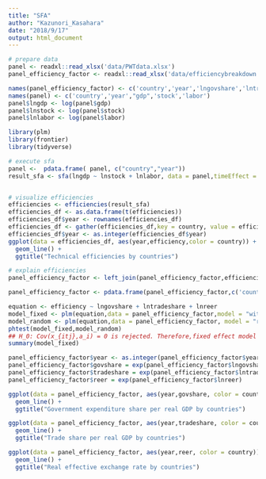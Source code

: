 ```yaml
---
title: "SFA"
author: "Kazunori_Kasahara"
date: "2018/9/17"
output: html_document
---
```


```r
# prepare data
panel <- readxl::read_xlsx('data/PWTdata.xlsx')
panel_efficiency_factor <- readxl::read_xlsx('data/efficiencybreakdown.xlsx')

names(panel_efficiency_factor) <- c('country','year','lngovshare','lntradeshare','lnreer')
names(panel) <- c('country','year',"gdp",'stock','labor')
panel$lngdp <- log(panel$gdp)
panel$lnstock <- log(panel$stock)
panel$lnlabor <- log(panel$labor)

library(plm)
library(frontier)
library(tidyverse)
```

```r
# execute sfa
panel <-  pdata.frame( panel, c("country","year"))
result_sfa <- sfa(lngdp ~ lnstock + lnlabor, data = panel,timeEffect = TRUE)


# visualize efficiencies
efficiencies <- efficiencies(result_sfa)
efficiencies_df <- as.data.frame(t(efficiencies))
efficiencies_df$year <- rownames(efficiencies_df)
efficiencies_df <- gather(efficiencies_df,key = country, value = efficiency, -year)
efficiencies_df$year <- as.integer(efficiencies_df$year)
ggplot(data = efficiencies_df, aes(year,efficiency,color = country)) + 
  geom_line() + 
  ggtitle("Technical efficiencies by countries")
```


```r
# explain efficiencies
panel_efficiency_factor <- left_join(panel_efficiency_factor,efficiencies_df,by = c('year','country'))

panel_efficiency_factor <- pdata.frame(panel_efficiency_factor,c('country','year'))

equation <- efficiency ~ lngovshare + lntradeshare + lnreer
model_fixed <- plm(equation,data = panel_efficiency_factor,model = "within",effect = "time")
model_random <- plm(equation,data = panel_efficiency_factor, model = "random",effect = "time")
phtest(model_fixed,model_random)
## H_0: Cov(x_{itj},a_i) = 0 is rejected. Therefore,fixed effect model would be more efficient.
summary(model_fixed)

```


```r
panel_efficiency_factor$year <- as.integer(panel_efficiency_factor$year)
panel_efficiency_factor$govshare = exp(panel_efficiency_factor$lngovshare) 
panel_efficiency_factor$tradeshare = exp(panel_efficiency_factor$lntradeshare)
panel_efficiency_factor$reer = exp(panel_efficiency_factor$lnreer)

ggplot(data = panel_efficiency_factor, aes(year,govshare, color = country)) + 
  geom_line() + 
  ggtitle("Government expenditure share per real GDP by countries")
```

```r
ggplot(data = panel_efficiency_factor, aes(year,tradeshare, color = country)) + 
  geom_line() + 
  ggtitle("Trade share per real GDP by countries")
```

```r
ggplot(data = panel_efficiency_factor, aes(year,reer, color = country)) + 
  geom_line() + 
  ggtitle("Real effective exchange rate by countries")
```




